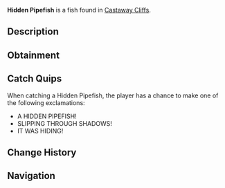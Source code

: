 {{FishInfobox
|image          = Hidden Pipefish.png
|rarity         = Legendary
|sea            = First Sea
|location       = [[Castaway Cliffs]]
|sublocation    = 
|sources        = Crab Cage, Fishing Rod
|radar_location = 
|prog_speed     = -50
|xp             = 2000
|weather        = Foggy
|time           = Night
|season         = Winter
|bait           = Seaweed
|base_weight    = 4
|base_value     = 5000
|weight_range   = 3
|base_chance    = 7
|base_resil     = 15
}}
'''Hidden Pipefish''' is a {{Rarity|Legendary}} fish found in [[Castaway Cliffs]].

== Description ==
{{Description|A slender enigma weaving through coral mazes.|Bestiary Entry}}

== Obtainment ==
{{Description|Lurks in waters favored by pirates.|Bestiary Hint}}
{{Fish Availability|
Castaway Cliffs
|top_rods      = 
Leviathan's Fang Rod\148763.72\300913.75;
Free Spirit Rod\123093.69\308604.72;
Great Rod of Oscar\119895.44\187926.79;
Ethereal Prism Rod\114536.62\190516.67;
Astralhook Rod\114452.07\189953.28;
Plastic Rod\83073.91\202134.14;
Magma Rod\99366.45\165311.24;
Buddy Bond Rod\67437.81\129654.48;
Adventurer's Rod\86053.96\292412.68;
Trident Rod\104080.44\278846.2;
Firefly Rod\94443.69\243259.35;
Training Rod\40811.4\146127.26;
Flimsy Rod\47286.57\181948.49;
Seraphic Rod\111938.91\194886.33;
No-Life Rod\109773\202995.57;
Challenger's Rod\104845.7\190633.97;
Rod Of The Forgotten Fang\102992.79\185985.66;
Blazebringer Rod\92584.47\176296.2;
Rod Of The Depths\90934.78\160690.12;
Verdant Shear Rod\90661.35\228264.83;
Rod Of The Exalted One\89779.07\155883.17;
Zeus Rod\86496.56\164661.1;
Depthseeker Rod\78460.25\158455.81;
Avalanche Rod\69643.5\139127.34;
Volcanic Rod\67521.64\130166.88;
Steady Rod\21744.91\46902.59
|recommended   = Ethereal Prism Rod
}}

== Catch Quips ==
When catching a Hidden Pipefish, the player has a chance to make one of the following exclamations:
* A HIDDEN PIPEFISH!
* SLIPPING THROUGH SHADOWS!
* IT WAS HIDING!

== Change History ==
{{Change History|{{subst:Current Version}}}}

== Navigation ==
{{Fish Navbox|Castaway Cliffs}}